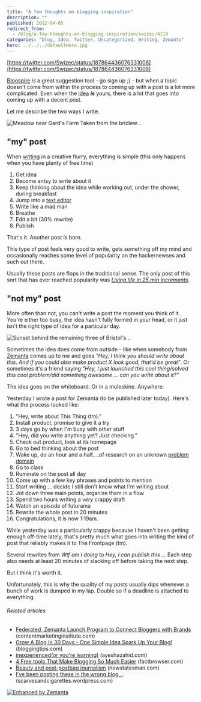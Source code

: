 ```yaml
---
title: "A few thoughts on blogging inspiration"
description: ""
published: 2012-04-05
redirect_from:
  - /blog/a-few-thoughts-on-blogging-inspiration/swizec/4119
categories: "blog, Idea, Twitter, Uncategorized, Writing, Zemanta"
hero: ../../../defaultHero.jpg
---
```


[https://twitter.com/Swizec/status/187864436076331008](https://twitter.com/Swizec/status/187864436076331008)

[Blogspire](http://blogspire.zemanta.com/) _is_ a great suggestion tool - go sign up ;) - but when a topic doesn't come from within the process to coming up with a post is a lot more complicated. Even when the [idea](http://en.wikipedia.org/wiki/Idea "Idea") **_is_** yours, there is a lot that goes into coming up with a decent post.

Let me describe the two ways I write.

![Meadow near Gard's Farm Taken from the bridlew...](./img/Meadow-near-Gards-Farm-Taken-from-the-bridlew2aadj3.jpeg "Meadow near Gard's Farm Taken from the bridlew...")

## "my" post

When [writing](http://en.wikipedia.org/wiki/Writing "Writing") in a creative flurry, everything is simple (this only happens when you have plenty of free time)

1.  Get idea
2.  Become antsy to write about it
3.  Keep thinking about the idea while working out, under the shower, during breakfast
4.  Jump into a [text editor](http://en.wikipedia.org/wiki/Text_editor "Text editor")
5.  Write like a mad man
6.  Breathe
7.  Edit a bit (30% rewrite)
8.  Publish

That's it. Another post is born.

This type of post feels very good to write, gets something off my mind and occasionally reaches some level of popularity on the hackernewses and such out there.

Usually these posts are flops in the traditional sense. The only post of this sort that has ever reached popularity was _[Living life in 25 min increments](http://swizec.com/blog/living-life-in-25min-increments/swizec/1859)._

## "not my" post

More often than not, you can't write a post the moment you think of it. You're either too busy, the idea hasn't fully formed in your head, or it just isn't the right type of idea for a particular day.

![Sunset behind the remaining three of Bristol's...](./img/Sunset-behind-the-remaining-three-of-Bristolsdjb52j.jpeg "Sunset behind the remaining three of Bristol's...")

Sometimes the idea does come from outside - like when somebody from [Zemanta](http://www.zemanta.com "Zemanta") comes up to me and goes _"Hey, I think you should write about this. And if you could also make product X look good, that'd be great"_. Or sometimes it's a friend saying _"Hey, I just launched this cool thing/solved this cool problem/did something awesome ... can you write about it?"_

The idea goes on the whiteboard. Or in a moleskine. Anywhere.

Yesterday I wrote a post for Zemanta (to be published later today). Here's what the process looked like:

1.  "Hey, write about This Thing (tm)."
2.  Install product, promise to give it a try
3.  3 days go by when I'm busy with other stuff
4.  "Hey, did you write anything yet? Just checking."
5.  Check out product, look at its homepage
6.  Go to bed thinking about the post
7.  Wake up, do an hour and a half\_ \_of research on an unknown [problem domain](http://en.wikipedia.org/wiki/Problem_domain "Problem domain")
8.  Go to class
9.  Ruminate on the post all day
10. Come up with a few key phrases and points to mention
11. Start writing ... decide I still don't know what I'm writing about
12. Jot down three main points, organize them in a flow
13. Spend two hours writing a _very_ crappy draft
14. Watch an episode of futurama
15. Rewrite the whole post in 20 minutes
16. Congratulations, it is now 1:19am.

While yesterday was a particularly crappy because I haven't been getting enough off-time lately, that's pretty much what goes into writing the kind of post that reliably makes it to The Frontpage (tm).

Several rewrites from _Wtf am I doing_ to _Hey, I can publish this ..._ Each step also needs at least 20 minutes of slacking off before taking the next step.

But I think it's worth it.

Unfortunately, this is why the quality of my posts usually dips whenever a bunch of work is dumped in my lap. Double so if a deadline is attached to everything.

###### Related articles

- [Federated, Zemanta Launch Program to Connect Bloggers with Brands](http://www.contentmarketinginstitute.com/2012/02/federated-media-bloggers/) (contentmarketinginstitute.com)
- [Grow A Blog In 30 Days - One Simple Idea Spark Up Your Blog!](http://www.bloggingtips.com/2012/04/04/grow-a-blog-in-30-days/) (bloggingtips.com)
- [inexperienced(or you're learning)](http://ayeshazahid.com/2012/04/04/inexperiencedor-youre-learning/) (ayeshazahid.com)
- [4 Free tools That Make Blogging So Much Easier](http://blog.factbrowser.com/2012/02/22/free-tools-to-make-blogging-easier/) (factbrowser.com)
- [Beauty and post-postbag journalism](http://www.newstatesman.com/blogs/media/2012/04/beauty-and-post-postbag-journalism) (newstatesman.com)
- [I've been posting these in the wrong blog...](http://scarvesandcigarettes.wordpress.com/2012/04/02/ive-been-posting-these-in-the-wrong-blog/) (scarvesandcigarettes.wordpress.com)

[![Enhanced by Zemanta](https://img.zemanta.com/zemified_e.png?x-id=e6f46b5b-f41f-4e3b-a5de-161e3361ed67)](http://www.zemanta.com/ "Enhanced by Zemanta")
